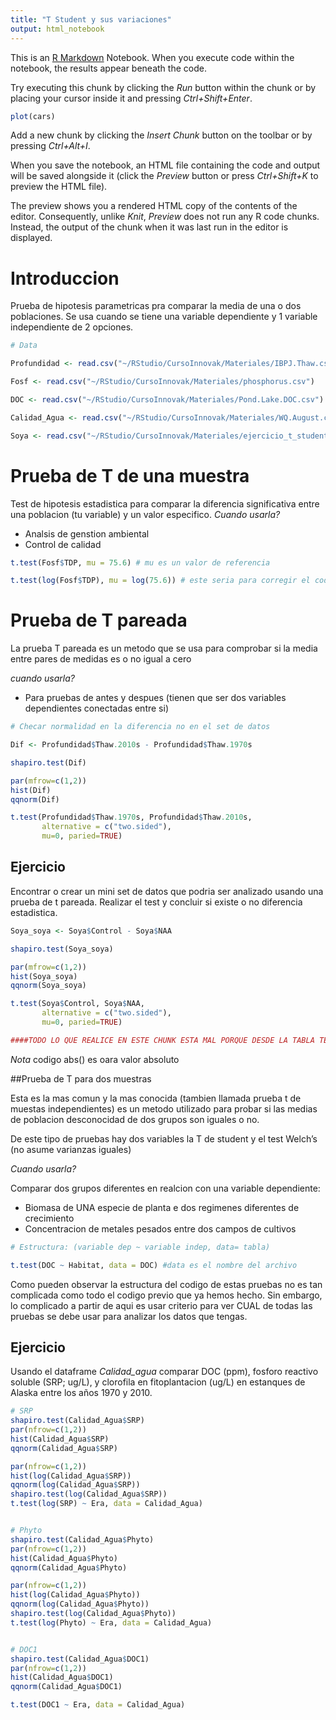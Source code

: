 ```yaml
---
title: "T Student y sus variaciones"
output: html_notebook
---
```


This is an [R Markdown](http://rmarkdown.rstudio.com) Notebook. When you execute code within the notebook, the results appear beneath the code. 

Try executing this chunk by clicking the *Run* button within the chunk or by placing your cursor inside it and pressing *Ctrl+Shift+Enter*. 

```r
plot(cars)
```

Add a new chunk by clicking the *Insert Chunk* button on the toolbar or by pressing *Ctrl+Alt+I*.

When you save the notebook, an HTML file containing the code and output will be saved alongside it (click the *Preview* button or press *Ctrl+Shift+K* to preview the HTML file).

The preview shows you a rendered HTML copy of the contents of the editor. Consequently, unlike *Knit*, *Preview* does not run any R code chunks. Instead, the output of the chunk when it was last run in the editor is displayed.

# Introduccion

Prueba de hipotesis parametricas pra comparar la media de una o dos poblaciones. Se usa cuando se tiene una variable dependiente y 1 variable independiente de 2 opciones.

```r
# Data

Profundidad <- read.csv("~/RStudio/CursoInnovak/Materiales/IBPJ.Thaw.csv")

Fosf <- read.csv("~/RStudio/CursoInnovak/Materiales/phosphorus.csv")

DOC <- read.csv("~/RStudio/CursoInnovak/Materiales/Pond.Lake.DOC.csv")

Calidad_Agua <- read.csv("~/RStudio/CursoInnovak/Materiales/WQ.August.csv")

Soya <- read.csv("~/RStudio/CursoInnovak/Materiales/ejercicio_t_student_pareada.csv")
```

# Prueba de T de una muestra 

Test de hipotesis estadistica para comparar la diferencia significativa entre una poblacion (tu variable) y un valor especifico. 
_Cuando usarla?_

* Analsis de genstion ambiental
* Control de calidad 

```r

t.test(Fosf$TDP, mu = 75.6) # mu es un valor de referencia

t.test(log(Fosf$TDP), mu = log(75.6)) # este seria para corregir el codigo con datos normalizados 

```
# Prueba de T pareada

La prueba T pareada es un metodo que se usa para comprobar si la media entre pares de medidas es o no igual a cero 

_cuando usarla?_

* Para pruebas de antes y despues (tienen que ser dos variables dependientes conectadas entre si)

```r
# Checar normalidad en la diferencia no en el set de datos 

Dif <- Profundidad$Thaw.2010s - Profundidad$Thaw.1970s

shapiro.test(Dif)

par(mfrow=c(1,2))
hist(Dif)
qqnorm(Dif)

t.test(Profundidad$Thaw.1970s, Profundidad$Thaw.2010s,
       alternative = c("two.sided"),
       mu=0, paried=TRUE)
```
## Ejercicio 

Encontrar o crear un mini set de datos que podria ser analizado usando una prueba de t pareada. Realizar el test y concluir si existe o no diferencia estadistica. 

```r
Soya_soya <- Soya$Control - Soya$NAA

shapiro.test(Soya_soya)

par(mfrow=c(1,2))
hist(Soya_soya)
qqnorm(Soya_soya)

t.test(Soya$Control, Soya$NAA,
       alternative = c("two.sided"),
       mu=0, paried=TRUE)

####TODO LO QUE REALICE EN ESTE CHUNK ESTA MAL PORQUE DESDE LA TABLA TENGO LOS DATOS ACOMODADOS INCORRECTAMENTE. PARA PODER UTILIZAR UNA TABLA EN CSV Y PODER USARLA AQUI EN T STUDENT TENDIRA QUE ACOMODARLA D ELA SIGUIENTE MANERA; LOS TRATAMIENTOS SERIAN EN LAS FILAS OSEA HACIA ABAJO Y LOS DIAS SERIAN NUESTAS COLUMNAS LAS DE ARRIBA Y SOLO HABRIA 2 COLUMNAS YA QUE ESTARIAMOS COMPARANDO POR EJEMPLO EL CRECIMIENTO DE LA RAIZ DEL DIA 1 Y DIA 7 Y LAS FILAS SERIAN LOS TRATAMIENTOS OSEA CONTROL Y NAA, ES IMPORTANTE MENCIONAR QUE LAS FILAS TENDIRAN QUE SER VARIOS CONTROLES Y VARIOS NAA OSEA EN ESTE CASO SERIAN 5 SEMILLAS OSEA 5 CONTROLES Y 5 SEMILLAS OSEA 5 NAA POR LO QUE TENRIAMOS 10 DATOS EN TRATAMIENTOS Y 2 DATOS DE CADA UNO DE ESOS 10 QUE SERAN LAS COMPARACIONES, IMPORTANTE GUARDARLO EN CSV Y CON ESA TABLA YA PODRIAMOS CORRER TODO LO QUE SE ENCUENTRA EN ARRIBA DE ESTE CHUNK

```

_Nota_ codigo abs() es oara valor absoluto 

##Prueba de T para dos muestras 

Esta es la mas comun y la mas conocida (tambien llamada prueba t de muestas independientes) es un metodo utilizado para probar si las medias de poblacion desconocidad de dos grupos son iguales o no. 

De este tipo de pruebas hay dos variables la T de student y el test Welch's (no asume varianzas iguales)

_Cuando usarla?_

Comparar dos grupos diferentes en realcion con una variable dependiente:

* Biomasa de UNA especie de planta e dos regimenes diferentes de crecimiento 
* Concentracion de metales pesados entre dos campos de cultivos 

```r
# Estructura: (variable dep ~ variable indep, data= tabla)

t.test(DOC ~ Habitat, data = DOC) #data es el nombre del archivo
```
Como pueden observar la estructura del codigo de estas pruebas no es tan complicada como todo el codigo previo que ya hemos hecho. Sin embargo, lo complicado a partir de aqui es usar criterio para ver CUAL de todas las pruebas se debe usar para analizar los datos que tengas. 

## Ejercicio 

Usando el dataframe _Calidad_agua_ comparar DOC (ppm), fosforo reactivo soluble (SRP; ug/L), y clorofila en fitoplantacion (ug/L) en estanques de Alaska entre los años 1970 y 2010. 

```r
# SRP 
shapiro.test(Calidad_Agua$SRP)
par(nfrow=c(1,2))
hist(Calidad_Agua$SRP)
qqnorm(Calidad_Agua$SRP)

par(nfrow=c(1,2))
hist(log(Calidad_Agua$SRP))
qqnorm(log(Calidad_Agua$SRP))
shapiro.test(log(Calidad_Agua$SRP))
t.test(log(SRP) ~ Era, data = Calidad_Agua)


# Phyto
shapiro.test(Calidad_Agua$Phyto)
par(nfrow=c(1,2))
hist(Calidad_Agua$Phyto)
qqnorm(Calidad_Agua$Phyto)

par(nfrow=c(1,2))
hist(log(Calidad_Agua$Phyto))
qqnorm(log(Calidad_Agua$Phyto))
shapiro.test(log(Calidad_Agua$Phyto))
t.test(log(Phyto) ~ Era, data = Calidad_Agua)


# DOC1
shapiro.test(Calidad_Agua$DOC1)
par(nfrow=c(1,2))
hist(Calidad_Agua$DOC1)
qqnorm(Calidad_Agua$DOC1)

t.test(DOC1 ~ Era, data = Calidad_Agua)

```

